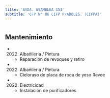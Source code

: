 ```yaml
---
title: 'AVDA. ASAMBLEA 153'
subtitle: 'CFP N° 06 CIFP P/ADOLES. (CIFPA)'
---
```


#


## Mantenimiento

*  (2022) Albañileria / Pintura 
    + Reparación de revoques y retiro

*  (2022) Albañileria / Pintura 
    + Cieloraso de placa de roca de yeso Revee

*  (2022) Electricidad 
    + Instalación de purificadores



